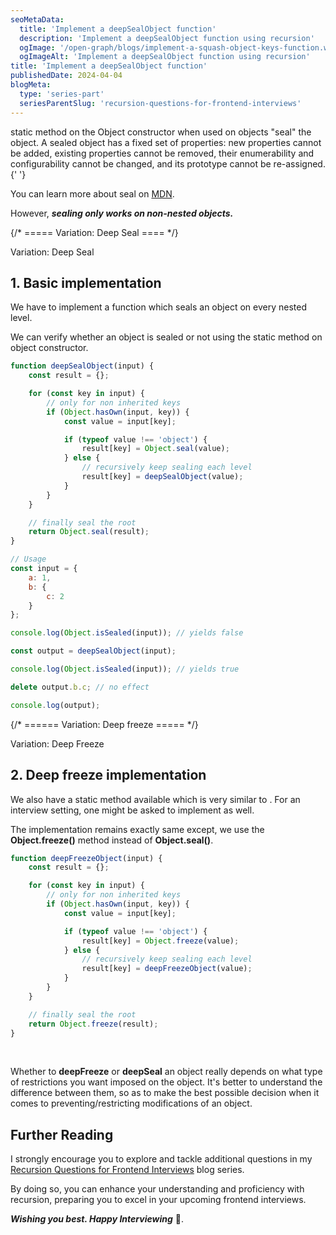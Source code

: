 ```yaml
---
seoMetaData:
  title: 'Implement a deepSealObject function'
  description: 'Implement a deepSealObject function using recursion'
  ogImage: '/open-graph/blogs/implement-a-squash-object-keys-function.webp'
  ogImageAlt: 'Implement a deepSealObject function using recursion'
title: 'Implement a deepSealObject function'
publishedDate: 2024-04-04
blogMeta:
  type: 'series-part'
  seriesParentSlug: 'recursion-questions-for-frontend-interviews'
---
```


<InlineCode code="Object.seal()" /> static method on the Object constructor when used on objects "seal" the object. A sealed
object has a fixed set of properties: new properties cannot be added, existing properties cannot be removed, their enumerability
and configurability cannot be changed, and its prototype cannot be re-assigned.{' '}

You can learn more about seal on [MDN](https://developer.mozilla.org/en-US/docs/Web/JavaScript/Reference/Global_Objects/Object/seal 'Visit MDN to learn more about Object.seal()').

However, **_sealing only works on non-nested objects._**

{/* ===== Variation: Deep Seal ==== */}

<section>
<SubHeading>Variation: Deep Seal</SubHeading>

## 1. Basic implementation

We have to implement a <InlineCode code="deepSealObject" /> function which seals an object on every nested level.

We can verify whether an object is sealed or not using the <InlineCode code="Object.isSealed()" /> static method on object constructor.

```js title="./src/deepSealObject.js"
function deepSealObject(input) {
	const result = {};

	for (const key in input) {
		// only for non inherited keys
		if (Object.hasOwn(input, key)) {
			const value = input[key];

			if (typeof value !== 'object') {
				result[key] = Object.seal(value);
			} else {
				// recursively keep sealing each level
				result[key] = deepSealObject(value);
			}
		}
	}

	// finally seal the root
	return Object.seal(result);
}

// Usage
const input = {
	a: 1,
	b: {
		c: 2
	}
};

console.log(Object.isSealed(input)); // yields false

const output = deepSealObject(input);

console.log(Object.isSealed(input)); // yields true

delete output.b.c; // no effect

console.log(output);
```

</section>

{/* ====== Variation: Deep freeze ===== */}

<section>

<SubHeading>Variation: Deep Freeze</SubHeading>

## 2. Deep freeze implementation

We also have a <InlineCode code="Object.freeze()"/> static method available which is very similar to <InlineCode code="Object.seal()"/>. For an interview setting, one might be asked to implement <InlineCode code="deepFreezeObject"/> as well.

The implementation remains exactly same except, we use the **Object.freeze()** method instead of **Object.seal()**.

```js title="./src/deepFreezeObject.js" ins={10,13, 19}
function deepFreezeObject(input) {
	const result = {};

	for (const key in input) {
		// only for non inherited keys
		if (Object.hasOwn(input, key)) {
			const value = input[key];

			if (typeof value !== 'object') {
				result[key] = Object.freeze(value);
			} else {
				// recursively keep sealing each level
				result[key] = deepFreezeObject(value);
			}
		}
	}

	// finally seal the root
	return Object.freeze(result);
}
```

</section>

<br />

Whether to **deepFreeze** or **deepSeal** an object really depends on what type of restrictions you want imposed on the object.
It's better to understand the difference between them, so as to make the best possible decision when it comes to preventing/restricting
modifications of an object.

## Further Reading

I strongly encourage you to explore and tackle additional questions in my [Recursion Questions for Frontend Interviews](/blog/recursion-questions-for-frontend-interviews/ 'Find more question on recursion in the recursion questions for frontend interviews blog series') blog series.

By doing so, you can enhance your understanding and proficiency with recursion, preparing you to excel in your upcoming frontend interviews.

**_Wishing you best. Happy Interviewing_** 🫡.
